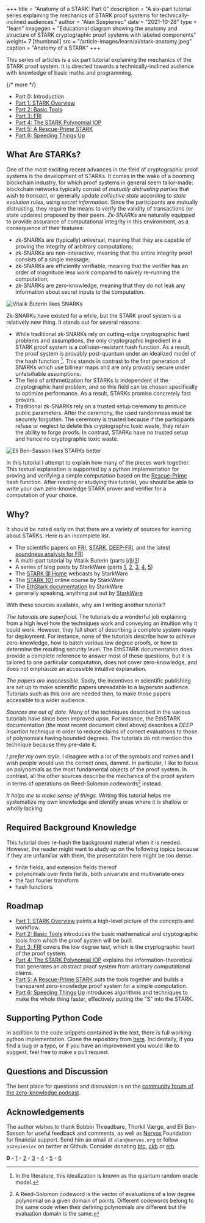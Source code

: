 +++
title = "Anatomy of a STARK: Part 0"
description = "A six-part tutorial series explaining the mechanics of STARK proof systems for technically-inclined audiences."
author = "Alan Szepieniec"
date = "2021-10-28"
type = "learn"
imagegen = "Educational diagram showing the anatomy and structure of STARK cryptographic proof systems with labeled components"
weight= 7
[thumbnail]
src = "/article-images/learn/ai/stark-anatomy.jpeg"
caption = "Anatomy of a STARK"
+++


This series of articles is a six part tutorial explaining the mechanics of the STARK proof system. It is directed towards a technically-inclined audience with knowledge of basic maths and programming.

{/*  more  */}

 - Part 0: Introduction
 - [Part 1: STARK Overview](overview)
 - [Part 2: Basic Tools](basic-tools)
 - [Part 3: FRI](fri)
 - [Part 4: The STARK Polynomial IOP](stark)
 - [Part 5: A Rescue-Prime STARK](rescue-prime)
 - [Part 6: Speeding Things Up](faster)

## What Are STARKs?

One of the most exciting recent advances in the field of cryptographic proof systems is the development of STARKs. It comes in the wake of a booming blockchain industry, for which proof systems in general seem tailor-made: blockchain networks typically consist of *mutually distrusting parties* that wish to *transact*, or generally *update collective state* according to *state evolution rules*, using *secret information*. Since the participants are mutually distrusting, they require the means to verify the validity of transactions (or state updates) proposed by their peers. *Zk-SNARKs* are naturally equipped to provide assurance of computational integrity in this environment, as a consequence of their features:
 - zk-SNARKs are (typically) universal, meaning that they are capable of proving the integrity of arbitrary computations;
 - zk-SNARKs are non-interactive, meaning that the entire integrity proof consists of a single message;
 - zk-SNARKs are efficiently verifiable, meaning that the verifier has an order of magnitude less work compared to naïvely re-running the computation;
 - zk-SNARKs are zero-knowledge, meaning that they do not leak any information about secret inputs to the computation.

 ![Vitalik Buterin likes SNARKs](/article-images/learn/twitter-vitalik.png "Zk-SNARKs are expected to be a significant revolution.")

Zk-SNARKs have existed for a while, but the STARK proof system is a relatively new thing. It stands out for several reasons:
 - While traditional zk-SNARKs rely on cutting-edge cryptographic hard problems and assumptions, the only cryptographic ingredient in a STARK proof system is a collision-resistant hash function. As a result, the proof system is provably post-quantum under an idealized model of the hash function [^1]. This stands in contrast to the first generation of SNARKs which use bilinear maps and are only provably secure under unfalsifiable assumptions.
 - The field of arithmetization for STARKs is independent of the cryptographic hard problem, and so this field can be chosen specifically to optimize performance. As a result, STARKs promise concretely fast provers.
 - Traditional zk-SNARKs rely on a trusted setup ceremony to produce public parameters. After the ceremony, the used randomness must be securely forgotten. The ceremony is trusted because if the participants refuse or neglect to delete this cryptographic toxic waste, they retain the ability to forge proofs. In contrast, STARKs have no trusted setup and hence no cryptographic toxic waste.

 ![Eli Ben-Sasson likes STARKs better](/article-images/learn/twitter-eli.png "STARKs will beat SNARKs")

In this tutorial I attempt to explain how many of the pieces work together. This textual explanation is supported by a python implementation for proving and verifying a simple computation based on the [Rescue-Prime](https://eprint.iacr.org/2020/1143.pdf) hash function. After reading or studying this tutorial, you should be able to write your own zero-knowledge STARK prover and verifier for a computation of your choice.

## Why?

It should be noted early on that there are a variety of sources for learning about STARKs. Here is an incomplete list.
 - The scientific papers on [FRI](https://eccc.weizmann.ac.il/report/2017/134/revision/1/download/), [STARK](https://eprint.iacr.org/2018/046.pdf), [DEEP-FRI](https://eprint.iacr.org/2019/336.pdf), and the latest [soundness analysis for FRI](https://eccc.weizmann.ac.il/report/2020/083/)
 - A multi-part tutorial by Vitalik Buterin (parts [I](https://vitalik.ca/general/2017/11/09/starks_part_1.html)/[II](https://vitalik.ca/general/2017/11/22/starks_part_2.html)/[3](https://vitalik.ca/general/2018/07/21/starks_part_3.html))
 - A series of blog posts by StarkWare (parts [1](https://medium.com/starkware/stark-math-the-journey-begins-51bd2b063c71), [2](https://medium.com/starkware/arithmetization-i-15c046390862), [3](https://medium.com/starkware/arithmetization-ii-403c3b3f4355), [4](https://medium.com/starkware/low-degree-testing-f7614f5172db), [5](https://medium.com/starkware/a-framework-for-efficient-starks-19608ba06fbe))
 - The [STARK @ Home](https://www.youtube.com/playlist?list=PLcIyXLwiPilUFGw7r2uyWerOkbx4GFMXq) webcasts by StarkWare
 - The [STARK 101](https://starkware.co/developers-community/stark101-onlinecourse/) online course by StarkWare
 - The [EthStark documentation](https://eprint.iacr.org/2021/582.pdf) by StarkWare
 - generally speaking, anything put out by [StarkWare](https://starkware.co)

With these sources available, why am I writing another tutorial?

*The tutorials are superficial.* The tutorials do a wonderful job explaining from a high level how the techniques work and conveying an intuition why it could work. However, they fall short of describing a complete system ready for deployment. For instance, none of the tutorials describe how to achieve zero-knowledge, how to batch various low degree proofs, or how to determine the resulting security level. The EthSTARK documentation does provide a complete reference to answer most of these questions, but it is tailored to one particular computation, does not cover zero-knowledge, and does not emphasize an accessible intuitive explanation.

*The papers are inaccessible.* Sadly, the incentives in scientific publishing are set up to make scientific papers unreadable to a layperson audience. Tutorials such as this one are needed then, to make those papers accessible to a wider audience.

*Sources are out of date.* Many of the techniques described in the various tutorials have since been improved upon. For instance, the EthSTARK documentation (the most recent document cited above) describes a *DEEP insertion technique* in order to reduce claims of correct evaluations to those of polynomials having bounded degrees. The tutorials do not mention this technique because they pre-date it.

*I prefer my own style.* I disagree with a lot of the symbols and names and I wish people would use the correct ones, dammit. In particular, I like to focus on polynomials as the most fundamental objects of the proof system. In contrast, all the other sources describe the mechanics of the proof system in terms of operations on Reed-Solomon codewords[^2] instead.

*It helps me to make sense of things.* Writing this tutorial helps me systematize my own knowledge and identify areas where it is shallow or wholly lacking. 

## Required Background Knowledge

This tutorial does re-hash the background material when it is needed. However, the reader might want to study up on the following topics because if they are unfamiliar with them, the presentation here might be too dense.

- finite fields, and extension fields thereof
- polynomials over finite fields, both univariate and multivariate ones
- the fast fourier transform
- hash functions

## Roadmap

 - [Part 1: STARK Overview](overview) paints a high-level picture of the concepts and workflow.
 - [Part 2: Basic Tools](basic-tools) introduces the basic mathematical and cryptographic tools from which the proof system will be built.
 - [Part 3: FRI](fri) covers the low degree test, which is the cryptographic heart of the proof system.
 - [Part 4: The STARK Polynomial IOP](stark) explains the information-theoretical that generates an abstract proof system from arbitrary computational claims.
 - [Part 5: A Rescue-Prime STARK](rescue-prime) puts the tools together and builds a transparent zero-knowledge proof system for a simple computation.
 - [Part 6: Speeding Things Up](faster) introduces algorithms and techniques to make the whole thing faster, effectively putting the "S" into the STARK.

## Supporting Python Code

In addition to the code snippets contained in the text, there is full working python implementation. Clone the repository from [here](https://github.com/aszepieniec/stark-anatomy). Incidentally, if you find a bug or a typo, or if you have an improvement you would like to suggest, feel free to make a pull request.

## Questions and Discussion

The best place for questions and discussion is on the [community forum of the zero-knowledge podcast](https://community.zeroknowledge.fm). 

## Acknowledgements

The author wishes to thank Bobbin Threadbare, Thorkil Værge, and Eli Ben-Sasson for useful feedback and comments, as well as [Nervos](https://nervos.org) Foundation for financial support. Send him an email at `alan@nervos.org` or follow `aszepieniec` on twitter or Github. Consider donating [btc](bitcoin:bc1qg32wme6sqltus5e9yzuq4y56xxc0rutly8ak7y), [ckb](nervos:ckb1qyq9s4rvld206a3rl6jmzxav4ffx58uj5prsv867ml) or [eth](ethereum:0x934B24cE32ceEDB38ce088Da1D9366Fa23F7B3f4).

**0** - [1](overview) - [2](basic-tools) - [3](fri) - [4](stark) - [5](rescue-prime) - [6](faster)

[^1]: In the literature, this idealization is known as the quantum random oracle model.
[^2]: A Reed-Solomon codeword is the vector of evaluations of a low degree polynomial on a given domain of points. Different codewords belong to the same code when their defining polynomials are different but the evaluation domain is the same.
